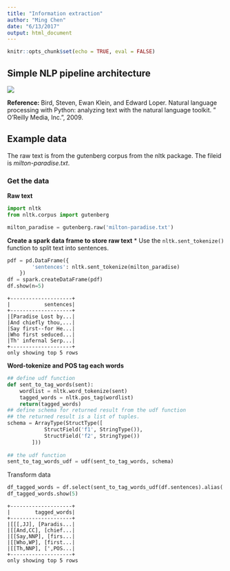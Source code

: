 ```yaml
---
title: "Information extraction"
author: "Ming Chen"
date: "6/13/2017"
output: html_document
---
```


```r
knitr::opts_chunk$set(echo = TRUE, eval = FALSE)
```


## Simple NLP pipeline architecture

![](images/simple-nlp-pipeline.png)

**Reference:** Bird, Steven, Ewan Klein, and Edward Loper. Natural language processing with Python: analyzing text with the natural language toolkit. " O'Reilly Media, Inc.", 2009.

## Example data

The raw text is from the gutenberg corpus from the nltk package. The fileid is *milton-paradise.txt*.

### Get the data

**Raw text**

```python
import nltk
from nltk.corpus import gutenberg

milton_paradise = gutenberg.raw('milton-paradise.txt')
```

**Create a spark data frame to store raw text**
    * Use the `nltk.sent_tokenize()` function to split text into sentences.
    
```python
pdf = pd.DataFrame({
        'sentences': nltk.sent_tokenize(milton_paradise)
    })
df = spark.createDataFrame(pdf)
df.show(n=5)
```

```
+--------------------+
|           sentences|
+--------------------+
|[Paradise Lost by...|
|And chiefly thou,...|
|Say first--for He...|
|Who first seduced...|
|Th' infernal Serp...|
+--------------------+
only showing top 5 rows
```

**Word-tokenize and POS tag each words**

```python
## define udf function
def sent_to_tag_words(sent):
    wordlist = nltk.word_tokenize(sent)
    tagged_words = nltk.pos_tag(wordlist)
    return(tagged_words)
## define schema for returned result from the udf function
## the returned result is a list of tuples.
schema = ArrayType(StructType([
            StructField('f1', StringType()),
            StructField('f2', StringType())
        ]))
        
## the udf function
sent_to_tag_words_udf = udf(sent_to_tag_words, schema)
```

Transform data

```python
df_tagged_words = df.select(sent_to_tag_words_udf(df.sentences).alias('tagged_words'))
df_tagged_words.show(5)
```

```
+--------------------+
|        tagged_words|
+--------------------+
|[[[,JJ], [Paradis...|
|[[And,CC], [chief...|
|[[Say,NNP], [firs...|
|[[Who,WP], [first...|
|[[Th,NNP], [',POS...|
+--------------------+
only showing top 5 rows
```
